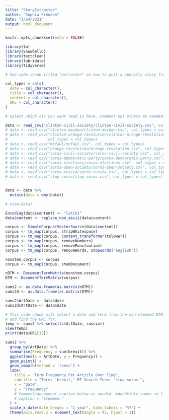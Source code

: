 ```yaml
---
title: "StoryExtractor"
author: "Sophia Freuden"
date: "1/24/2021"
output: html_document
---
```


```r
knitr::opts_chunk$set(echo = FALSE)
```

```r
library(tm)
library(SnowballC)
library(textclean)
library(lubridate)
library(tidyverse)

# See code chunk titled "extractor" on how to pull a specific story from an RT search term by internal term (i.e. look for story with most hits for "russia" within search term "stop soros").
```

```r
col_types = cols(
  date = col_character(),
  title = col_character(),
  content = col_character(),
  URL = col_character()
)

# Select which csv you want read in here. Comment out others as needed.

data <- read_csv("clinton-civil-society/clinton-civil-society.csv", col_types = col_types)
# data <- read_csv("clinton-maidan/clinton-maidan.csv", col_types = col_types)
# data <- read_csv("clinton-orange-revolution/clinton-orange-revolution.csv",
#                  col_types = col_types)
# data <- read_csv("mcfaul/mcfaul.csv", col_types = col_types)
# data <- read_csv("orange-revolution/orange-revolution.csv", col_types = col_types)
# data <- read_csv("soros-civil-society/soros-civil-society.csv", col_types = col_types)
# data <- read_csv("soros-democratic-party/soros-democratic-party.csv", col_types = col_types)
# data <- read_csv("soros-elections/soros-elections.csv", col_types = col_types)
# data <- read_csv("soros-open-society/soros-open-society.csv", col_types = col_types)
# data <- read_csv("soros-russia/soros-russia.csv", col_types = col_types)
# data <- read_csv("stop-soros/stop-soros.csv", col_types = col_types)


data <- data %>%
  mutate(date = dmy(date))

# view(data)
```

```r
Encoding(data$content) <- "latin1"
data$content <- replace_non_ascii(data$content)

corpus <- SimpleCorpus(VectorSource(data$content))
corpus <- tm_map(corpus, stripWhitespace)
corpus <- tm_map(corpus, content_transformer(tolower))
corpus <- tm_map(corpus, removeNumbers)
corpus <- tm_map(corpus, removePunctuation)
corpus <- tm_map(corpus, removeWords, stopwords("english"))

nonstem.corpus <- corpus
corpus <- tm_map(corpus, stemDocument)

nDTM <- DocumentTermMatrix(nonstem.corpus)
DTM <- DocumentTermMatrix(corpus)

sums2 <- as.data.frame(as.matrix(nDTM))
sums2d <- as.data.frame(as.matrix(DTM))

sums2$ArtDate <- data$date
sums2d$ArtDate <- data$date
```

```r
# This code chunk will select a date and term from the non-stemmed DTM that you can view
# and find the URL for.
temp <- sums2 %>% select(c(ArtDate, russia))
view(temp)
print(data$URL[12])
```

```r
sums2 %>%
  group_by(ArtDate) %>% 
  summarise(Frequency = sum(brexit)) %>%
  ggplot(aes(x = ArtDate, y = Frequency)) +
  geom_point() +
  geom_smooth(method = 'loess') +
  labs(
    title = "Term Frequency Per Article Over Time",
    subtitle = "Term: 'brexit,' RT Search Term: 'stop soros'",
    x = "Date",
    y = "Frequency"
    # Comment/uncomment caption below as needed. Add/delete comma in line above, too.
    # caption = "Stemmed."
  ) +
  scale_x_date(date_breaks = "1 year", date_labels = "%Y") +
  theme(axis.text.x = element_text(angle = 45, hjust = 1))
```





